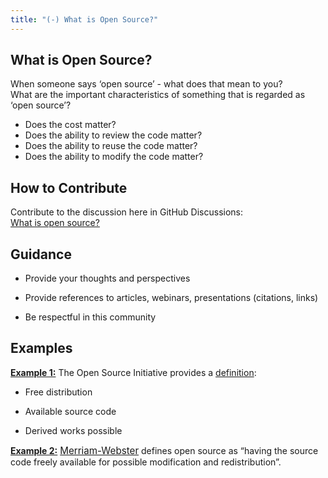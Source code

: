 ```yaml
---
title: "(-) What is Open Source?"
---
```


## What is Open Source?

When someone says 'open source' - what does that mean to you?\
What are the important characteristics of something that is regarded as 'open source'?

-   Does the cost matter?
-   Does the ability to review the code matter?
-   Does the ability to reuse the code matter?
-   Does the ability to modify the code matter?

## How to Contribute

Contribute to the discussion here in GitHub Discussions:\
[What is open source?](https://github.com/phuse-org/OSTCDA/discussions/1){target="_blank"}

## Guidance

-   Provide your thoughts and perspectives

-   Provide references to articles, webinars, presentations (citations, links)

-   Be respectful in this community

## Examples

[**Example 1:**]{.underline} The Open Source Initiative provides a [definition](https://opensource.org/osd/):

-   Free distribution

-   Available source code

-   Derived works possible

[**Example 2:**]{.underline} [Merriam-Webster](#0){style="font-size: 11.4pt;"} defines open source as "having the source code freely available for possible modification and redistribution".
